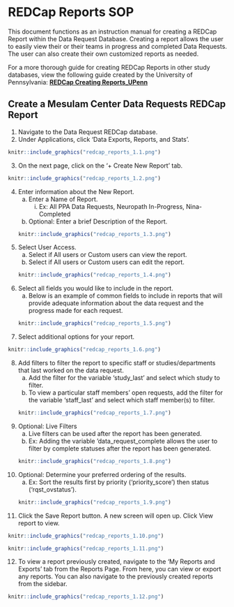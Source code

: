 # REDCap Reports SOP 

This document functions as an instruction manual for creating a REDCap Report within the Data Request Database. Creating a report allows the user to easily view their or their teams in progress and completed Data Requests. The user can also create their own customized reports as needed. 

For a more thorough guide for creating REDCap Reports in other study databases, view the following guide created by the University of Pennsylvania: <b>[REDCap Creating Reports_UPenn](https://nuwildcat.sharepoint.com/:b:/s/FSM-MesulamCenterDataMgmt/ESkD9lTkWAVOtZ5YtrgY-mEB0uT1oCJda0jJPQc-UTVPCA?e=Tn96sV)</b>

## Create a Mesulam Center Data Requests REDCap Report
1. Navigate to the Data Request REDCap database. 
2. Under Applications, click ‘Data Exports, Reports, and Stats’.
```r
knitr::include_graphics("redcap_reports_1.1.png")
```
3. On the next page, click on the ‘+ Create New Report’ tab.
```r
knitr::include_graphics("redcap_reports_1.2.png")
```
4. Enter information about the New Report.
    a. Enter a Name of Report. 
        i. Ex: All PPA Data Requests, Neuropath In-Progress, Nina-Completed
    b. Optional: Enter a brief Description of the Report.
```r
knitr::include_graphics("redcap_reports_1.3.png")
```
5. Select User Access.
    a. Select if All users or Custom users can view the report.
    b. Select if All users or Custom users can edit the report.
```r
knitr::include_graphics("redcap_reports_1.4.png")
```
6. Select all fields you would like to include in the report. 
    a. Below is an example of common fields to include in reports that will provide adequate information about the data request and the progress made for each request. 
```r
knitr::include_graphics("redcap_reports_1.5.png")
```
7. Select additional options for your report.
```r
knitr::include_graphics("redcap_reports_1.6.png")
```
8. Add filters to filter the report to specific staff or studies/departments that last worked on the data request. 
    a. Add the filter for the variable ‘study_last’ and select which study to filter.
    b. To view a particular staff members’ open requests, add the filter for the variable ‘staff_last’ and select which staff member(s) to filter. 
```r
knitr::include_graphics("redcap_reports_1.7.png")
```
9. Optional: Live Filters
    a. Live filters can be used after the report has been generated. 
    b. Ex: Adding the variable ‘data_request_complete allows the user to filter by complete statuses after the report has been generated. 
```r
knitr::include_graphics("redcap_reports_1.8.png")
```
10. Optional: Determine your preferred ordering of the results. 
    a. Ex: Sort the results first by priority (‘priority_score’) then status (‘rqst_ovstatus’).
```r
knitr::include_graphics("redcap_reports_1.9.png")
```
11. Click the Save Report button. A new screen will open up. Click View report to view. 
```r
knitr::include_graphics("redcap_reports_1.10.png")
```
```r
knitr::include_graphics("redcap_reports_1.11.png")
```
12. To view a report previously created, navigate to the ‘My Reports and Exports’ tab from the Reports Page. From here, you can view or export any reports. You can also navigate to the previously created reports from the sidebar. 
```r
knitr::include_graphics("redcap_reports_1.12.png")
```




















